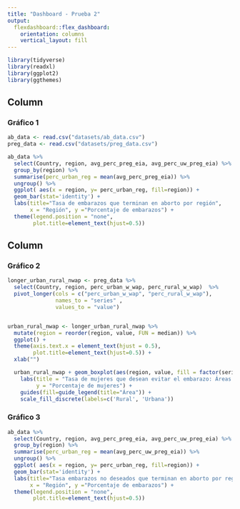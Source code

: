 ```yaml
---
title: "Dashboard - Prueba 2"
output: 
  flexdashboard::flex_dashboard:
    orientation: columns
    vertical_layout: fill
---
```


```r

library(tidyverse)
library(readxl)
library(ggplot2)
library(ggthemes)

```

Column {data-width=550}
-----------------------------------------------------------------------

### Gráfico 1

```r


ab_data <- read.csv("datasets/ab_data.csv")
preg_data <- read.csv("datasets/preg_data.csv")

ab_data %>% 
  select(Country, region, avg_perc_preg_eia, avg_perc_uw_preg_eia) %>% 
  group_by(region) %>% 
  summarise(perc_urban_reg = mean(avg_perc_preg_eia)) %>% 
  ungroup() %>%
  ggplot( aes(x = region, y= perc_urban_reg, fill=region)) + 
  geom_bar(stat='identity') +
  labs(title="Tasa de embarazos que terminan en aborto por región", 
       x = "Región", y ="Porcentaje de embarazos") +
  theme(legend.position = "none", 
        plot.title=element_text(hjust=0.5))


```

Column {data-width=450}
-----------------------------------------------------------------------

### Gráfico 2

```r

longer_urban_rural_nwap <- preg_data %>% 
  select(Country, region, perc_urban_w_wap, perc_rural_w_wap)  %>% 
  pivot_longer(cols = c("perc_urban_w_wap", "perc_rural_w_wap"),
               names_to = "series" ,
               values_to = "value")  


urban_rural_nwap <- longer_urban_rural_nwap %>% 
  mutate(region = reorder(region, value, FUN = median)) %>%
  ggplot() +
  theme(axis.text.x = element_text(hjust = 0.5), 
        plot.title=element_text(hjust=0.5)) +
  xlab("") 

  urban_rural_nwap + geom_boxplot(aes(region, value, fill = factor(series))) + 
    labs(title = "Tasa de mujeres que desean evitar el embarazo: Áreas rurales vs Urbanas", 
         y = "Porcentaje de mujeres") + 
    guides(fill=guide_legend(title="Área")) + 
    scale_fill_discrete(labels=c('Rural', 'Urbana')) 

```

### Gráfico 3

```r

ab_data %>% 
  select(Country, region, avg_perc_preg_eia, avg_perc_uw_preg_eia) %>% 
  group_by(region) %>% 
  summarise(perc_urban_reg = mean(avg_perc_uw_preg_eia)) %>% 
  ungroup() %>% 
  ggplot( aes(x = region, y= perc_urban_reg, fill=region)) + 
  geom_bar(stat='identity') +
  labs(title="Tasa embarazos no deseados que terminan en aborto por región", 
       x = "Región", y ="Porcentaje de embarazos") +
  theme(legend.position = "none", 
        plot.title=element_text(hjust=0.5))

```

